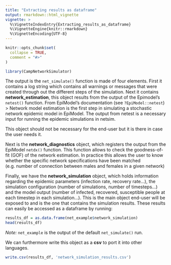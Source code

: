 ```yaml
---
title: "Extracting results as dataframe"
output: rmarkdown::html_vignette
vignette: >
  %\VignetteIndexEntry{Extracting_results_as_dataframe}
  %\VignetteEngine{knitr::rmarkdown}
  %\VignetteEncoding{UTF-8}
---
```


```r
knitr::opts_chunk$set(
  collapse = TRUE,
  comment = "#>"
)
```

```r
library(CampNetworkSimulator)
```

The output is the `net_simulate()` function is made of four elements. First it contains a log string which contains all warnings or messages that were created through out the different steps of the simulation. Next it contains __network_estimation__, this object results from the output of the Epimodel's `netest()` function. From EpiModel's documentation (see `?EpiModel::netest`)
> Network model estimation is the first step in simulating a stochastic network epidemic model in EpiModel. The output from netest is a necessary input for running the epidemic simulations in netsim. 

This object should not be necessary for the end-user but it is there in case the user needs it.

Next is the __network_diagnostics__ object, which registers the output from the EpiModel `netdx()` function. This function allows to check the goodness-of-fit (GOF) of the network estimation. In practice this allows the user to know whether the specific network specifications have been matched (e.g. number of connection between males and females in a given network)

Finally, we have the __network_simulation__ object, which holds information regarding the epidemic parameters (infection rate, recovery rate...), the simulation configuration (number of simulations, number of timesteps...) and the model output (number of infected, recovered, susceptible people at each timestep in each simulation...). This is the main object end-user will be exposed to and is the one that contains the simulation results. These results can easily be accessed as a dataframe by running:

```r
results_df = as.data.frame(net_example$network_simulation)
head(results_df)
```
_Note:_ `net_example` is the output of the default `net_simulate()` run.

We can furthermore write this object as a __csv__ to port it into other languages.

```r
write.csv(results_df, 'network_simulation_results.csv')
```



